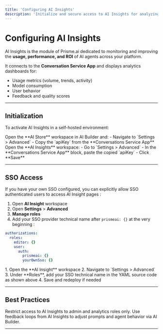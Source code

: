 ```yaml
---
title: 'Configuring AI Insights'
description: 'Initialize and secure access to AI Insights for analyzing AI usage and agent performance.'
---
```


# Configuring AI Insights

AI Insights is the module of Prisme.ai dedicated to monitoring and improving the **usage, performance, and ROI** of AI agents across your platform.

It connects to the **Conversation Service App** and displays analytics dashboards for:

- Usage metrics (volume, trends, activity)
- Model consumption
- User behavior
- Feedback and quality scores

---

## Initialization

To activate AI Insights in a self-hosted environment:

<Steps>

<Step title="Step 1: Get the API Key from AI Store">
Open the **AI Store** workspace in AI Builder and:
- Navigate to `Settings > Advanced`
- Copy the `apiKey` from the **Conversations Service App**
</Step>

<Step title="Step 2: Inject the API Key into AI Insights">
Open the **AI Insights** workspace:
- Go to `Settings > Advanced`
- In the **Conversations Service App** block, paste the copied `apiKey`
- Click **Save**
</Step>

</Steps>

---

## SSO Access

If you have your own SSO configured, you can explicitly allow SSO authenticated users to access AI Insight pages :  

1. Open **AI Insight** workspace
2. Open **Settings** > **Advanced**
3. **Manage roles**
4. Add your SSO provider technical name after `prismeai: {}` at the very beginning :

```yaml
authorizations:
  roles:
    editor: {}
    user:
      auth:
        prismeai: {}
        yourOwnSso: {}
```

<AccordionGroup>
<Accordion title="How to Add SSO Access">
1. Open the **AI Insight** workspace  
2. Navigate to `Settings > Advanced`  
3. Under **Roles**, add your SSO technical name in the YAML source code as shown above  
4. Save and redeploy if needed  
</Accordion>
</AccordionGroup>

---

## Best Practices

<CardGroup cols={2}>
  <Card
    title="Protect Access"
    icon="lock"
  >
    Restrict access to AI Insights to admin and analytics roles only.
  </Card>
  <Card
    title="Pair with AI Builder"
    icon="wand-magic"
  >
    Use feedback loops from AI Insights to adjust prompts and agent behavior via AI Builder.
  </Card>
</CardGroup>

---
